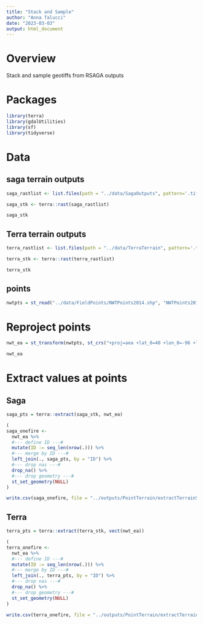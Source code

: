 ```yaml
---
title: "Stack and Sample"
author: "Anna Talucci"
date: "2023-03-03"
output: html_document
---
```


# Overview

Stack and sample geotiffs from RSAGA outputs

# Packages 

```r
library(terra)
library(gdalUtilities)
library(sf)
library(tidyverse)
```


# Data

## saga terrain outputs
```r
saga_rastlist <- list.files(path = "../data/SagaOutputs", pattern='.tif$', all.files= T, full.names= T)
```

```r
saga_stk <- terra::rast(saga_rastlist)
```

```r
saga_stk
```

## Terra terrain outputs
```r
terra_rastlist <- list.files(path = "../data/TerraTerrain", pattern='.tif$', all.files= T, full.names= T)
```

```r
terra_stk <- terra::rast(terra_rastlist)
```

```r
terra_stk
```

## points

```r
nwtpts = st_read("../data/FieldPoints/NWTPoints2014.shp", "NWTPoints2014")
```

# Reproject points
```r
nwt_ea = st_transform(nwtpts, st_crs("+proj=aea +lat_0=40 +lon_0=-96 +lat_1=50 +lat_2=70 +x_0=0 +y_0=0 +datum=NAD83 +units=m +no_defs"))
```

```r

nwt_ea
```

# Extract values at points

## Saga
```r
saga_pts = terra::extract(saga_stk, nwt_ea)
```

```r
(
saga_onefire <- 
  nwt_ea %>%
  #--- define ID ---#
  mutate(ID := seq_len(nrow(.))) %>% 
  #--- merge by ID ---#
  left_join(., saga_pts, by = "ID") %>%
  #--- drop nas ---#
  drop_na() %>%
  #--- drop geometry ---#
  st_set_geometry(NULL)
)
```

```r
write.csv(saga_onefire, file = "../outputs/PointTerrain/extractTerrainSaga.csv", row.names=FALSE)
```

## Terra
```r
terra_pts = terra::extract(terra_stk, vect(nwt_ea))
```

```r
(
terra_onefire <- 
  nwt_ea %>%
  #--- define ID ---#
  mutate(ID := seq_len(nrow(.))) %>% 
  #--- merge by ID ---#
  left_join(., terra_pts, by = "ID") %>%
  #--- drop nas ---#
  drop_na() %>%
  #--- drop geometry ---#
  st_set_geometry(NULL)
)
```

```r
write.csv(terra_onefire, file = "../outputs/PointTerrain/extractTerrainTerra.csv", row.names=FALSE)
```